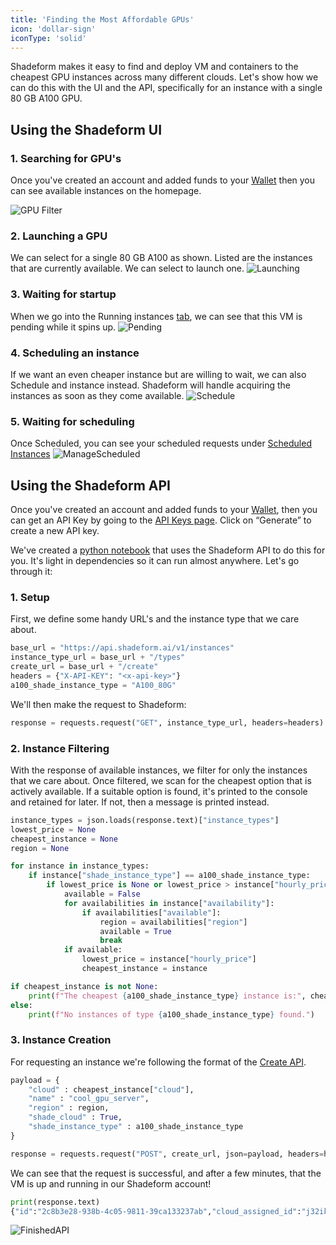 ```yaml
---
title: 'Finding the Most Affordable GPUs'
icon: 'dollar-sign'
iconType: 'solid'
---
```

Shadeform makes it easy to find and deploy VM and containers to the cheapest GPU instances across many different clouds. Let's show how we can do this with the UI and the API, specifically for an instance with a single 80 GB A100 GPU.


## Using the Shadeform UI

### 1. Searching for GPU's
Once you've created an account and added funds to your [Wallet](https://platform.shadeform.ai/settings/billing) then you can see available instances on the homepage. 

![GPU Filter](/images/1x80GBA100.png)

### 2. Launching a GPU
We can select for a single 80 GB A100 as shown. Listed are the instances that are currently available. We can select to launch one.
![Launching](/images/launchgpu.png)
### 3. Waiting for startup
When we go into the Running instances [tab](https://platform.shadeform.ai/running), we can see that this VM is pending while it spins up.
![Pending](/images/pending.png)
### 4. Scheduling an instance
If we want an even cheaper instance but are willing to wait, we can also Schedule and instance instead. Shadeform will handle acquiring the instances as soon as they come available.
![Schedule](/images/schedule.png)


### 5. Waiting for scheduling
Once Scheduled, you can see your scheduled requests under [Scheduled Instances](https://platform.shadeform.ai/reserve)
![ManageScheduled](/images/managescheduled.png)
 
## Using the Shadeform API
Once you've created an account and added funds to your [Wallet](https://platform.shadeform.ai/settings/billing), then you can get an API Key by going to the [API Keys page](https://platform.shadeform.ai/settings/api). Click on “Generate” to create a new API key.

We've created a [python notebook](https://github.com/shadeform/examples/blob/first-example/find_and_use_gpus.ipynb) that uses the Shadeform API to do this for you. It's light in dependencies so it can run almost anywhere. Let's go through it:

### 1. Setup
First, we define some handy URL's and the instance type that we care about. 

```python
base_url = "https://api.shadeform.ai/v1/instances"
instance_type_url = base_url + "/types"
create_url = base_url + "/create"
headers = {"X-API-KEY": "<x-api-key>"}
a100_shade_instance_type = "A100_80G"
```

We'll then make the request to Shadeform:
```python
response = requests.request("GET", instance_type_url, headers=headers)
```

### 2. Instance Filtering
With the response of available instances, we filter for only the instances that we care about. Once filtered, we scan for the cheapest option that is actively available.
If a suitable option is found, it's printed to the console and retained for later.
If not, then a message is printed instead.

```python
instance_types = json.loads(response.text)["instance_types"]
lowest_price = None
cheapest_instance = None
region = None

for instance in instance_types:
    if instance["shade_instance_type"] == a100_shade_instance_type:
        if lowest_price is None or lowest_price > instance["hourly_price"]:
            available = False
            for availabilities in instance["availability"]:
                if availabilities["available"]:
                    region = availabilities["region"]
                    available = True
                    break
            if available:
                lowest_price = instance["hourly_price"]
                cheapest_instance = instance

if cheapest_instance is not None:
    print(f"The cheapest {a100_shade_instance_type} instance is:", cheapest_instance)
else:
    print(f"No instances of type {a100_shade_instance_type} found.")
```

### 3. Instance Creation
For requesting an instance we're following the format of the [Create API](https://docs.shadeform.ai/api-reference/endpoint/instancescreate).

```python
payload = {
    "cloud" : cheapest_instance["cloud"],
    "name" : "cool_gpu_server",
    "region" : region,
    "shade_cloud" : True,
    "shade_instance_type" : a100_shade_instance_type
}

response = requests.request("POST", create_url, json=payload, headers=headers)
```

We can see that the request is successful, and after a few minutes, that the VM is up and running in our Shadeform account! 

```python
print(response.text)
{"id":"2c8b3e28-938b-4c05-9811-39ca133237ab","cloud_assigned_id":"j32ikd07ax87mr"}
```
![FinishedAPI](/images/finishedapi.png)
